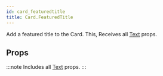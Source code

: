 ```yaml
---
id: card_featuredtitle
title: Card.FeaturedTitle
---
```



Add a featured title to the Card.
This, Receives all [Text](text#props) props.

## Props

:::note
Includes all [Text](/docs/documentation/text#props) props.
:::
